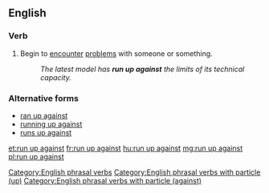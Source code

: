 ==English==

===Verb===
{{head|en|verb|head=[[run]] [[up]] [[against]]}}

# Begin to [[encounter]] [[problems]] with someone or something.
#: ''The latest model has '''run up against''' the limits of its technical capacity.''

===Alternative forms===
* [[ran up against]]
* [[running up against]]
* [[runs up against]]

[[Category:English phrasal verbs]]
[[Category:English phrasal verbs with particle (up)]]
[[Category:English phrasal verbs with particle (against)]]

[[et:run up against]]
[[fr:run up against]]
[[hu:run up against]]
[[mg:run up against]]
[[pl:run up against]]